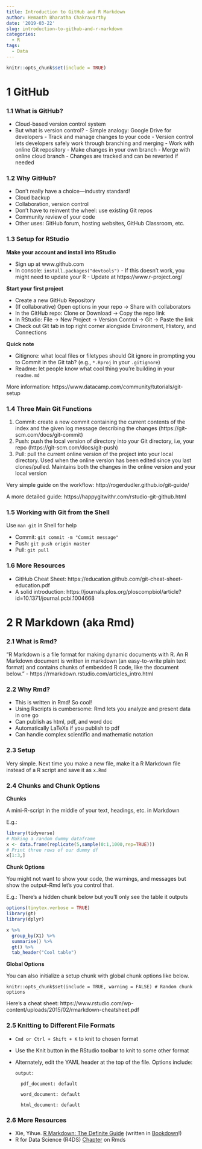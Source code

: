 ```yaml
---
title: Introduction to GitHub and R Markdown
author: Hemanth Bharatha Chakravarthy
date: '2019-03-22'
slug: introduction-to-github-and-r-markdown
categories:
  - R
tags:
  - Data
---
```


```r
knitr::opts_chunk$set(include = TRUE)
```

# 1 GitHub

### 1.1 What is GitHub?

- Cloud-based version control system
- But what is version control? 
      - Simple analogy: Google Drive for developers
      - Track and manage changes to your code
      - Version control lets developers safely work through branching and merging
      - Work with online Git repository
      - Make changes in your own branch
      - Merge with online cloud branch
      - Changes are tracked and can be reverted if needed

### 1.2 Why GitHub?

- Don't really have a choice---industry standard!
- Cloud backup
- Collaboration, version control
- Don't have to reinvent the wheel: use existing Git repos
- Community review of your code
- Other uses: GitHub forum, hosting websites, GitHub Classroom, etc.

### 1.3 Setup for RStudio

**Make your account and install into RStudio**

- Sign up at www.github.com 
- In console: `install.packages("devtools")`
      - If this doesn't work, you might need to update your R
      - Update at https://www.r-project.org/
      
**Start your first project**

- Create a new GitHub Repository 
- (If collaborative) Open options in your repo -> Share with collaborators
- In the GitHub repo: Clone or Download -> Copy the repo link
- In RStudio: File -> New Project -> Version Control -> Git -> Paste the link
- Check out Git tab in top right corner alongside Environment, History, and Connections

**Quick note**

- Gitignore: what local files or filetypes should Git ignore in prompting you to Commit in the Git tab? (e.g., `*.Rproj` in your `.gitignore`)
- Readme: let people know what cool thing you're building in your `readme.md`

More information: https://www.datacamp.com/community/tutorials/git-setup

### 1.4 Three Main Git Functions

1. Commit: create a new commit containing the current contents of the index and the given log message describing the changes (https://git-scm.com/docs/git-commit)
2. Push: push the local version of directory into your Git directory, i.e, your repo (https://git-scm.com/docs/git-push)
3. Pull: pull the current online version of the project into your local directory. Used when the online version has been edited since you last clones/pulled. Maintains both the changes in the online version and your local version

Very simple guide on the workflow: http://rogerdudler.github.io/git-guide/

A more detailed guide: https://happygitwithr.com/rstudio-git-github.html

### 1.5 Working with Git from the Shell

Use `man git` in Shell for help

- Commit: `git commit -m "Commit message"`
- Push: `git push origin master`
- Pull: `git pull`

### 1.6 More Resources

- GitHub Cheat Sheet: https://education.github.com/git-cheat-sheet-education.pdf
- A solid introduction: https://journals.plos.org/ploscompbiol/article?id=10.1371/journal.pcbi.1004668

# 2 R Markdown (aka Rmd)

### 2.1 What is Rmd?

"R Markdown is a file format for making dynamic documents with R. An R Markdown document is written in markdown (an easy-to-write plain text format) and contains chunks of embedded R code, like the document below." - https://rmarkdown.rstudio.com/articles_intro.html

### 2.2 Why Rmd?

- This is written in Rmd! So cool!
- Using Rscripts is cumbersome: Rmd lets you analyze and present data in one go
- Can publish as html, pdf, and word doc
- Automatically LaTeXs if you publish to pdf
- Can handle complex scientific and mathematic notation

### 2.3 Setup

Very simple. Next time you make a new file, make it a R Markdown file instead of a R script and save it as `x.Rmd`

### 2.4 Chunks and Chunk Options

**Chunks**

A mini-R-script in the middle of your text, headings, etc. in Markdown

E.g.:

```r
library(tidyverse)
# Making a random dummy dataframe
x <- data.frame(replicate(5,sample(0:1,1000,rep=TRUE)))
# Print three rows of our dummy df
x[1:3,]
```

**Chunk Options**

You might not want to show your code, the warnings, and messages but show the output--Rmd let's you control that.

E.g.: There's a hidden chunk below but you'll only see the table it outputs

```r
options(tinytex.verbose = TRUE)
library(gt)
library(dplyr)

x %>% 
  group_by(X1) %>% 
  summarise() %>% 
  gt() %>% 
  tab_header("Cool table")
```


**Global Options**

You can also initialize a setup chunk with global chunk options like below.

`knitr::opts_chunk$set(include = TRUE, warning = FALSE) # Random chunk options`

Here's a cheat sheet: https://www.rstudio.com/wp-content/uploads/2015/02/rmarkdown-cheatsheet.pdf

### 2.5 Knitting to Different File Formats

- `Cmd or Ctrl + Shift + K` to knit to chosen format
- Use the Knit button in the RStudio toolbar to knit to some other format
- Alternately, edit the YAML header at the top of the file. Options include:

    `output:`

        pdf_document: default
  
        word_document: default
  
        html_document: default

### 2.6 More Resources

- Xie, Yihue. [R Markdown: The Definite Guide](https://bookdown.org/yihui/rmarkdown/yihui-xie.html) (written in [Bookdown](https://bookdown.org/yihui/bookdown/)!)
- R for Data Science (R4DS) [Chapter](https://r4ds.had.co.nz/r-markdown.html) on Rmds

